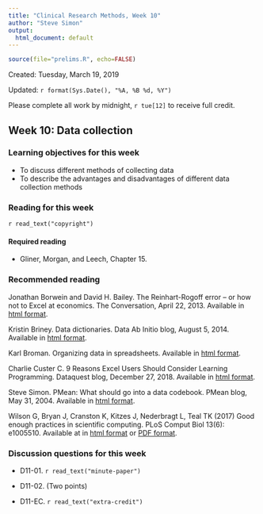 ```yaml
---
title: "Clinical Research Methods, Week 10"
author: "Steve Simon"
output:
  html_document: default
---
```


```r
source(file="prelims.R", echo=FALSE)
```

Created: Tuesday, March 19, 2019

Updated: `r format(Sys.Date(), "%A, %B %d, %Y")`

Please complete all work by midnight, `r tue[12]` to receive full credit.

## Week 10: Data collection

### Learning objectives for this week

* To discuss different methods of collecting data
* To describe the advantages and disadvantages of different data collection methods

### Reading for this week

`r read_text("copyright")`

#### Required reading

* Gliner, Morgan, and Leech, Chapter 15.

### Recommended reading

Jonathan Borwein and David H. Bailey. The Reinhart-Rogoff error – or how not to Excel at economics. The Conversation, April 22, 2013. Available in [html format](https://theconversation.com/the-reinhart-rogoff-error-or-how-not-to-excel-at-economics-13646).

Kristin Briney. Data dictionaries. Data Ab Initio blog, August 5, 2014. Available in [html format](http://dataabinitio.com/?p=454%C2%A0).

Karl Broman. Organizing data in spreadsheets. Available in [html format](http://kbroman.org/dataorg/).

Charlie Custer C. 9 Reasons Excel Users Should Consider Learning Programming. Dataquest blog, December 27, 2018. Available in [html format](https://www.dataquest.io/blog/9-reasons-excel-users-should-consider-learning-programming/).

Steve Simon. PMean: What should go into a data codebook. PMean blog, May 31, 2004. Available in [html format](http://blog.pmean.com/data-codebook/).

Wilson G, Bryan J, Cranston K, Kitzes J, Nederbragt L, Teal TK (2017) Good enough practices in scientific computing. PLoS Comput Biol 13(6): e1005510. Available at in [html format](https://doi.org/10.1371/journal.pcbi.1005510) or [PDF format](https://journals.plos.org/ploscompbiol/article/file?id=10.1371/journal.pcbi.1005510&type=printable).

### Discussion questions for this week

* D11-01. `r read_text("minute-paper")`

* D11-02. (Two points) 

* D11-EC. `r read_text("extra-credit")`
